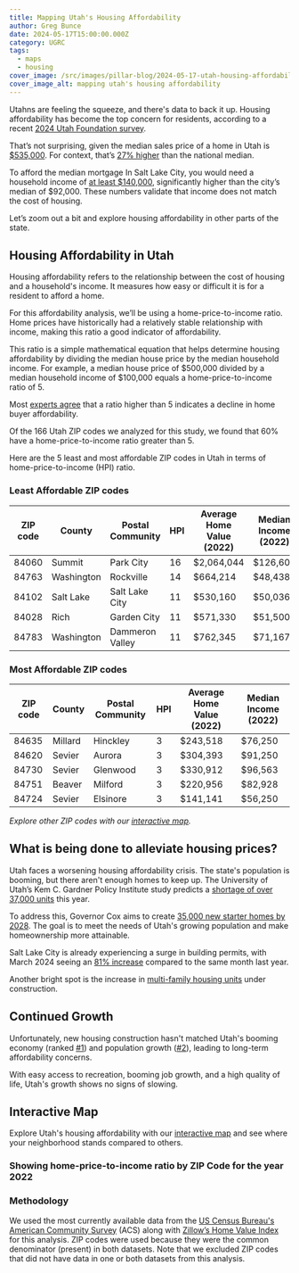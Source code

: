 ```yaml
---
title: Mapping Utah's Housing Affordability
author: Greg Bunce
date: 2024-05-17T15:00:00.000Z
category: UGRC
tags:
  - maps
  - housing
cover_image: /src/images/pillar-blog/2024-05-17-utah-housing-affordability-map/affordable_housing_social_card.png
cover_image_alt: mapping utah's housing affordability
---
```



<link rel="stylesheet" href="https://js.arcgis.com/4.32/esri/themes/light/main.css" />
<script src="https://js.arcgis.com/4.32/"></script>
<script type="module" src="https://js.arcgis.com/map-components/4.32/arcgis-map-components.esm.js"></script>

Utahns are feeling the squeeze, and there's data to back it up. Housing affordability has become the top concern for residents, according to a recent [2024 Utah Foundation survey](https://www.utahfoundation.org/wp-content/uploads/rr819.pdf).

That’s not surprising, given the median sales price of a home in Utah is [$535,000](https://www.redfin.com/state/Utah/housing-market). For context, that’s [27% higher](https://www.redfin.com/us-housing-market) than the national median.

To afford the median mortgage In Salt Lake City, you would need a household income of [at least $140,000](https://www.axios.com/local/salt-lake-city/2023/11/02/affordable-home-slc-house-mortgage-prices), significantly higher than the city’s median of $92,000. These numbers validate that income does not match the cost of housing.

Let’s zoom out a bit and explore housing affordability in other parts of the state.

## Housing Affordability in Utah

Housing affordability refers to the relationship between the cost of housing and a household's income. It measures how easy or difficult it is for a resident to afford a home.

For this affordability analysis, we’ll be using a home-price-to-income ratio. Home prices have historically had a relatively stable relationship with income, making this ratio a good indicator of affordability.

This ratio is a simple mathematical equation that helps determine housing affordability by dividing the median house price by the median household income. For example, a median house price of $500,000 divided by a median household income of $100,000 equals a home-price-to-income ratio of 5.

Most [experts agree](https://www.fidelity.com/viewpoints/personal-finance/before-buying-house) that a ratio higher than 5 indicates a decline in home buyer affordability.

Of the 166 Utah ZIP codes we analyzed for this study, we found that 60% have a home-price-to-income ratio greater than 5.

Here are the 5 least and most affordable ZIP codes in Utah in terms of home-price-to-income (HPI) ratio.

### Least Affordable ZIP codes

| ZIP code | County     | Postal Community | HPI | Average Home Value (2022) | Median Income (2022) |
| -------- | ---------- | ---------------- | --- | ------------------------- | -------------------- |
| 84060    | Summit     | Park City        | 16  | $2,064,044                | $126,602             |
| 84763    | Washington | Rockville        | 14  | $664,214                  | $48,438              |
| 84102    | Salt Lake  | Salt Lake City   | 11  | $530,160                  | $50,036              |
| 84028    | Rich       | Garden City      | 11  | $571,330                  | $51,500              |
| 84783    | Washington | Dammeron Valley  | 11  | $762,345                  | $71,167              |

### Most Affordable ZIP codes

| ZIP code | County  | Postal Community | HPI | Average Home Value (2022) | Median Income (2022) |
| -------- | ------- | ---------------- | --- | ------------------------- | -------------------- |
| 84635    | Millard | Hinckley         | 3   | $243,518                  | $76,250              |
| 84620    | Sevier  | Aurora           | 3   | $304,393                  | $91,250              |
| 84730    | Sevier  | Glenwood         | 3   | $330,912                  | $96,563              |
| 84751    | Beaver  | Milford          | 3   | $220,956                  | $82,928              |
| 84724    | Sevier  | Elsinore         | 3   | $141,141                  | $56,250              |

_Explore other ZIP codes with our [interactive map](https://utah.maps.arcgis.com/apps/instant/basic/index.html?appid=0fa43b6ecc5344ff82c2eb5aeb289489)._

## What is being done to alleviate housing prices?

Utah faces a worsening housing affordability crisis. The state's population is booming, but there aren't enough homes to keep up. The University of Utah’s Kem C. Gardner Policy Institute study predicts a [shortage of over 37,000 units](https://d36oiwf74r1rap.cloudfront.net/wp-content/uploads/State-Of-Housing-Sep2023.pdf?x71849) this year.

To address this, Governor Cox aims to create [35,000 new starter homes by 2028](https://utahnewsdispatch.com/2024/03/29/housing-market-utah-gov-cox-goal-starter-homes). The goal is to meet the needs of Utah's growing population and make homeownership more attainable.

Salt Lake City is already experiencing a surge in building permits, with March 2024 seeing an [81% increase](https://www.axios.com/local/salt-lake-city/2024/05/06/single-family-home-building-permits-increase) compared to the same month last year.

Another bright spot is the increase in [multi-family housing units](https://www.utahbusiness.com/multifamily-housing-options-utah/) under construction.

## Continued Growth

Unfortunately, new housing construction hasn't matched Utah's booming economy (ranked [#1](https://www.utahbusiness.com/multifamily-housing-options-utah/)) and population growth ([#2](https://www.utahbusiness.com/multifamily-housing-options-utah/)), leading to long-term affordability concerns.

With easy access to recreation, booming job growth, and a high quality of life, Utah's growth shows no signs of slowing.

## Interactive Map

Explore Utah's housing affordability with our [interactive map](https://utah.maps.arcgis.com/apps/instant/basic/index.html?appid=0fa43b6ecc5344ff82c2eb5aeb289489) and see where your neighborhood stands compared to others.

### Showing home-price-to-income ratio by ZIP Code for the year 2022

<div class="mx-auto h-screen w-full max-w-4xl overflow-hidden rounded-lg border shadow-xl md:aspect-video md:h-auto dark:border-black/30">
  <arcgis-map item-id="85fa417923084153b1436cafd3099211">
    <arcgis-legend position="top-right" />
    <arcgis-search position="bottom-left" />
  </arcgis-map>
</div>

### Methodology

We used the most currently available data from the [US Census Bureau's American Community Survey](https://www.census.gov/programs-surveys/acs) (ACS) along with [Zillow’s Home Value Index](https://www.zillow.com/research/data/) for this analysis. ZIP codes were used because they were the common denominator (present) in both datasets. Note that we excluded ZIP codes that did not have data in one or both datasets from this analysis.
